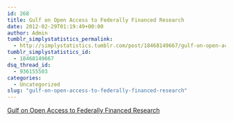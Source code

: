 ```yaml
---
id: 268
title: Gulf on Open Access to Federally Financed Research
date: 2012-02-29T01:19:49+00:00
author: Admin
tumblr_simplystatistics_permalink:
  - http://simplystatistics.tumblr.com/post/18468149667/gulf-on-open-access-to-federally-financed-research
tumblr_simplystatistics_id:
  - 18468149667
dsq_thread_id:
  - 936155503
categories:
  - Uncategorized
slug: "gulf-on-open-access-to-federally-financed-research"
---
```

[Gulf on Open Access to Federally Financed Research](http://www.nytimes.com/2012/02/28/science/a-wide-gulf-on-open-access-to-federally-financed-research.html)
